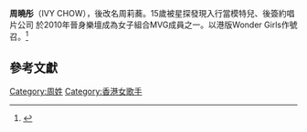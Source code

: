 {{blpsources|time=2019-09-18}}
{{藝人 
|type=女歌手
| 姓名 = 周曉彤
| 本名 = 周莉蕎
| 圖片 = 
| 英文名 =Ivy
| 出生日期 = 
| 出生地點 = 香港
| 宗教信仰 =[[基督教|基督教]]
| 國籍 = {{CNHK}}
| 音樂類型 = 粵語流行音樂
| 職業 = [[歌手|歌手]]、[[演員|演員]]、[[模特兒|模特兒]]
| 語言 = [[英語|英語]]、[[粵語|粵語]]、[[國語|國語]]、[[日語|日語]]、[[法語|法語]]
| 活躍年代 = 2011年至今
| 唱片公司 =  自由行娛樂管理有限公司 (2011至2016)
}}
'''周曉彤'''（IVY CHOW），後改名周莉蕎。15歲被星探發現入行當模特兒、後簽約唱片公司 於2010年晉身樂壇成為女子組合MVG成員之一。以港版Wonder Girls作號召。<ref>{{cite web |url=http://hk.on.cc/hk/bkn/cnt/entertainment/20160115/bkn-20160115024127064-0115_00862_001.html |title=周曉彤同經理人和平分手　MVG正式解體 |language=中文 |publisher=東網 |date=2016-01-15 |accessdate=2017-02-04 |archive-date=2018-10-05 |archive-url=https://web.archive.org/web/20181005215507/http://hk.on.cc/hk/bkn/cnt/entertainment/20160115/bkn-20160115024127064-0115_00862_001.html |dead-url=no }}</ref>

==參考文獻==
{{reflist}}

{{DEFAULTSORT:zhou}}
[[Category:周姓|Category:周姓]]
[[Category:香港女歌手|Category:香港女歌手]]
{{hk-bio-stub}}